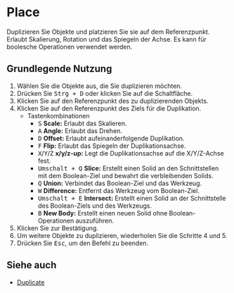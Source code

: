 
# Place

<Reference shortcut="Strg + D" command="Place" button="Links von der Befehlsleiste" />

Duplizieren Sie Objekte und platzieren Sie sie auf dem Referenzpunkt. Erlaubt Skalierung, Rotation und das Spiegeln der Achse. Es kann für boolesche Operationen verwendet werden.

## Grundlegende Nutzung

1. Wählen Sie die Objekte aus, die Sie duplizieren möchten.
2. Drücken Sie <kbd>Strg + D</kbd> oder klicken Sie auf die Schaltfläche.
3. Klicken Sie auf den Referenzpunkt des zu duplizierenden Objekts.
4. Klicken Sie auf den Referenzpunkt des Ziels für die Duplikation.
   - <Kst>Tastenkombinationen</Kst>
      - <kbd>S</kbd> **Scale:** Erlaubt das Skalieren.
      - <kbd>A</kbd> **Angle:** Erlaubt das Drehen.
      - <kbd>D</kbd> **Offset:** Erlaubt aufeinanderfolgende Duplikation.
      - <kbd>F</kbd> **Flip:** Erlaubt das Spiegeln der Duplikationsachse.
      - <kbd>X</kbd>/<kbd>Y</kbd>/<kbd>Z</kbd> **x/y/z-up:** Legt die Duplikationsachse auf die X/Y/Z-Achse fest.
      - <kbd>Umschalt + Q</kbd> **Slice:** Erstellt einen Solid an den Schnittstellen mit dem Boolean-Ziel und bewahrt die verbleibenden Solids.
      - <kbd>Q</kbd> **Union:** Verbindet das Boolean-Ziel und das Werkzeug.
      - <kbd>W</kbd> **Difference:** Entfernt das Werkzeug vom Boolean-Ziel.
      - <kbd>Umschalt + E</kbd> **Intersect:** Erstellt einen Solid an der Schnittstelle des Boolean-Ziels und des Werkzeugs.
      - <kbd>B</kbd> **New Body:** Erstellt einen neuen Solid ohne Boolean-Operationen auszuführen.
5. Klicken Sie zur Bestätigung.
6. Um weitere Objekte zu duplizieren, wiederholen Sie die Schritte 4 und 5.
7. Drücken Sie <kbd>Esc</kbd>, um den Befehl zu beenden.

<VideoPlayer fileName="place"/>

## Siehe auch
- [Duplicate](duplicate)